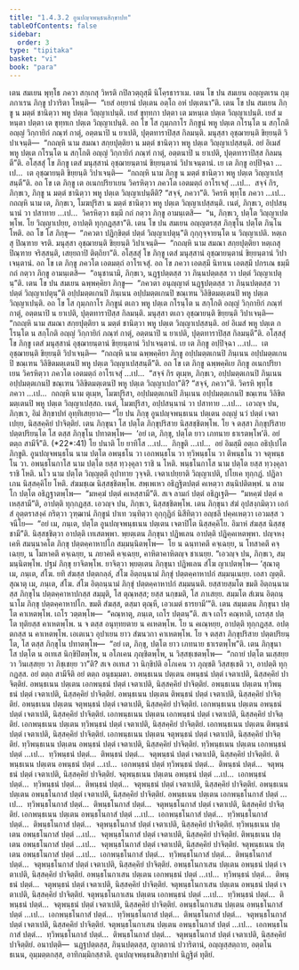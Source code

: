 ```yaml
---
title: "1.4.3.2 อูนปญฺจพนฺธนสิกฺขาปท"
tableOfContents: false
sidebar:
  order: 3
type: "tipitaka"
basket: "vi"
book: "para"
---
```



<DynamicBreadcrumb />

<Division number="609" book="para">

<Paragraph number="2273" book="para">
เตน สมเยน พุทฺโธ ภควา สกฺเกสุ วิหรติ กปิลวตฺถุสฺมึ นิโคฺรธาราเม. เตน โข ปน สมเยน อญฺญตเรน กุมฺภกาเรน ภิกฺขู ปวาริตา โหนฺติ—  “เยสํ อยฺยานํ ปตฺเตน อตฺโถ อหํ ปตฺเตนา”ติ. เตน โข ปน สมเยน ภิกฺขู น มตฺตํ ชานิตฺวา พหู ปตฺเต วิญฺญาเปนฺติ. เยสํ ขุทฺทกา ปตฺตา เต มหนฺเต ปตฺเต วิญฺญาเปนฺติ. เยสํ มหนฺตา ปตฺตา เต ขุทฺทเก ปตฺเต วิญฺญาเปนฺติ. อถ โข โส กุมฺภกาโร ภิกฺขูนํ พหู ปตฺเต กโรนฺโต น สกฺโกติ อญฺญํ วิกฺกายิกํ ภณฺฑํ กาตุํ, อตฺตนาปิ น ยาเปติ, ปุตฺตทาราปิสฺส กิลมนฺติ. มนุสฺสา อุชฺฌายนฺติ ขิยฺยนฺติ วิปาเจนฺติ—  “กถญฺหิ นาม สมณา สกฺยปุตฺติยา น มตฺตํ ชานิตฺวา พหู ปตฺเต วิญฺญาเปสฺสนฺติ. อยํ อิเมสํ พหู ปตฺเต กโรนฺโต น สกฺโกติ อญฺญํ วิกฺกายิกํ ภณฺฑํ กาตุํ, อตฺตนาปิ น ยาเปติ, ปุตฺตทาราปิสฺส กิลมนฺตี”ติ.
</Paragraph>

<Paragraph number="2274" book="para">
อโสฺสสุํ โข ภิกฺขู เตสํ มนุสฺสานํ อุชฺฌายนฺตานํ ขิยฺยนฺตานํ วิปาเจนฺตานํ. เย เต ภิกฺขู อปฺปิจฺฉา …เป…  เต อุชฺฌายนฺติ ขิยฺยนฺติ วิปาเจนฺติ—  “กถญฺหิ นาม ภิกฺขู น มตฺตํ ชานิตฺวา พหู ปตฺเต วิญฺญาเปสฺสนฺตี”ติ.
</Paragraph>

<Paragraph number="2275" book="para">
อถ โข เต ภิกฺขู เต อเนกปริยาเยน วิครหิตฺวา ภควโต เอตมตฺถํ อาโรเจสุํ …เป…  สจฺจํ กิร, ภิกฺขเว, ภิกฺขู น มตฺตํ ชานิตฺวา พหู ปตฺเต วิญฺญาเปนฺตีติ? “สจฺจํ, ภควา”ติ. วิครหิ พุทฺโธ ภควา …เป…  กถญฺหิ นาม เต, ภิกฺขเว, โมฆปุริสา น มตฺตํ ชานิตฺวา พหู ปตฺเต วิญฺญาเปสฺสนฺติ. เนตํ, ภิกฺขเว, อปฺปสนฺนานํ วา ปสาทาย …เป…  วิครหิตฺวา ธมฺมึ กถํ กตฺวา ภิกฺขู อามนฺเตสิ—  “น, ภิกฺขเว, ปตฺโต วิญฺญาเปตพฺโพ. โย วิญฺญาเปยฺย, อาปตฺติ ทุกฺกฏสฺสา”ติ.
</Paragraph>

</Division>
<Division number="610" book="para">

<Paragraph number="2276" book="para">
เตน โข ปน สมเยน อญฺญตรสฺส ภิกฺขุโน ปตฺโต ภินฺโน โหติ. อถ โข โส ภิกฺขุ—  “ภควตา ปฏิกฺขิตฺตํ ปตฺตํ วิญฺญาเปตุนฺ”ติ กุกฺกุจฺจายนฺโต น วิญฺญาเปติ. หตฺเถสุ ปิณฺฑาย จรติ. มนุสฺสา อุชฺฌายนฺติ ขิยฺยนฺติ วิปาเจนฺติ—  “กถญฺหิ นาม สมณา สกฺยปุตฺติยา หตฺเถสุ ปิณฺฑาย จริสฺสนฺติ, เสยฺยถาปิ ติตฺถิยา”ติ.
</Paragraph>

<Paragraph number="2277" book="para">
อโสฺสสุํ โข ภิกฺขู เตสํ มนุสฺสานํ อุชฺฌายนฺตานํ ขิยฺยนฺตานํ วิปาเจนฺตานํ. อถ โข เต ภิกฺขู ภควโต เอตมตฺถํ อาโรเจสุํ. อถ โข ภควา เอตสฺมึ นิทาเน เอตสฺมึ ปกรเณ ธมฺมึ กถํ กตฺวา ภิกฺขู อามนฺเตสิ—  “อนุชานามิ, ภิกฺขเว, นฏฺฐปตฺตสฺส วา ภินฺนปตฺตสฺส วา ปตฺตํ วิญฺญาเปตุนฺ”ติ.
</Paragraph>

</Division>
<Division number="611" book="para">

<Paragraph number="2278" book="para">
เตน โข ปน สมเยน ฉพฺพคฺคิยา ภิกฺขู—  “ภควตา อนุญฺญาตํ นฏฺฐปตฺตสฺส วา ภินฺนปตฺตสฺส วา ปตฺตํ วิญฺญาเปตุนฺ”ติ อปฺปมตฺตเกนปิ ภินฺเนน อปฺปมตฺตเกนปิ ขณฺเฑน วิลิขิตมตฺเตนปิ พหู ปตฺเต วิญฺญาเปนฺติ. อถ โข โส กุมฺภกาโร ภิกฺขูนํ ตเถว พหู ปตฺเต กโรนฺโต น สกฺโกติ อญฺญํ วิกฺกายิกํ ภณฺฑํ กาตุํ, อตฺตนาปิ น ยาเปติ, ปุตฺตทาราปิสฺส กิลมนฺติ. มนุสฺสา ตเถว อุชฺฌายนฺติ ขิยฺยนฺติ วิปาเจนฺติ—  “กถญฺหิ นาม สมณา สกฺยปุตฺติยา น มตฺตํ ชานิตฺวา พหู ปตฺเต วิญฺญาเปสฺสนฺติ. อยํ อิเมสํ พหู ปตฺเต กโรนฺโต น สกฺโกติ อญฺญํ วิกฺกายิกํ ภณฺฑํ กาตุํ, อตฺตนาปิ น ยาเปติ, ปุตฺตทาราปิสฺส กิลมนฺตี”ติ.
</Paragraph>

<Paragraph number="2279" book="para">
อโสฺสสุํ โข ภิกฺขู เตสํ มนุสฺสานํ อุชฺฌายนฺตานํ ขิยฺยนฺตานํ วิปาเจนฺตานํ. เย เต ภิกฺขู อปฺปิจฺฉา …เป…  เต อุชฺฌายนฺติ ขิยฺยนฺติ วิปาเจนฺติ—  “กถญฺหิ นาม ฉพฺพคฺคิยา ภิกฺขู อปฺปมตฺตเกนปิ ภินฺเนน อปฺปมตฺตเกนปิ ขณฺเฑน วิลิขิตมตฺเตนปิ พหู ปตฺเต วิญฺญาเปสฺสนฺตี”ติ.
</Paragraph>

<Paragraph number="2280" book="para">
อถ โข เต ภิกฺขู ฉพฺพคฺคิเย ภิกฺขู อเนกปริยาเยน วิครหิตฺวา ภควโต เอตมตฺถํ อาโรเจสุํ …เป…  “สจฺจํ กิร ตุเมฺห, ภิกฺขเว, อปฺปมตฺตเกนปิ ภินฺเนน อปฺปมตฺตเกนปิ ขณฺเฑน วิลิขิตมตฺเตนปิ พหู ปตฺเต วิญฺญาเปถา”ติ? “สจฺจํ, ภควา”ติ. วิครหิ พุทฺโธ ภควา …เป…  กถญฺหิ นาม ตุเมฺห, โมฆปุริสา, อปฺปมตฺตเกนปิ ภินฺเนน อปฺปมตฺตเกนปิ ขณฺเฑน วิลิขิตมตฺเตนปิ พหู ปตฺเต วิญฺญาเปสฺสถ. เนตํ, โมฆปุริสา, อปฺปสนฺนานํ วา ปสาทาย …เป…  เอวญฺจ ปน, ภิกฺขเว, อิมํ สิกฺขาปทํ อุทฺทิเสยฺยาถ—
</Paragraph>

</Division>
<Division number="612" book="para">

<Paragraph number="2281" book="para">
<Emphasis>“โย ปน ภิกฺขุ อูนปญฺจพนฺธเนน ปตฺเตน อญฺญํ นวํ ปตฺตํ เจตาเปยฺย, นิสฺสคฺคิยํ ปาจิตฺติยํ. เตน ภิกฺขุนา โส ปตฺโต ภิกฺขุปริสาย นิสฺสชฺชิตพฺโพ. โย จ ตสฺสา ภิกฺขุปริสาย ปตฺตปริยนฺโต โส ตสฺส ภิกฺขุโน ปทาตพฺโพ—  ‘อยํ เต, ภิกฺขุ, ปตฺโต ยาว เภทนาย ธาเรตพฺโพ’ติ. อยํ ตตฺถ สามีจี”</Emphasis>ติ. (*22*:<Emphasis>41</Emphasis>)
</Paragraph>

</Division>
<Division number="613" book="para">

<Paragraph number="2282" book="para">
<Emphasis>โย ปนา</Emphasis>ติ โย ยาทิโส …เป…  <Emphasis>ภิกฺขู</Emphasis>ติ …เป…  อยํ อิมสฺมึ อตฺเถ อธิปฺเปโต ภิกฺขูติ.
</Paragraph>

<Paragraph number="2283" book="para">
<Emphasis>อูนปญฺจพนฺธโน</Emphasis> นาม ปตฺโต อพนฺธโน วา เอกพนฺธโน วา ทฺวิพนฺธโน วา ติพนฺธโน วา จตุพนฺธโน วา. อพนฺธโนกาโส นาม ปตฺโต ยสฺส ทฺวงฺคุลา ราชิ น โหติ. พนฺธโนกาโส นาม ปตฺโต ยสฺส ทฺวงฺคุลา ราชิ โหติ. <Emphasis>นโว</Emphasis> นาม ปตฺโต วิญฺญตฺตึ อุปาทาย วุจฺจติ.
</Paragraph>

<Paragraph number="2284" book="para">
<Emphasis>เจตาเปยฺยา</Emphasis>ติ วิญฺญาเปติ, ปโยเค ทุกฺกฏํ. ปฏิลาเภน นิสฺสคฺคิโย โหติ. สํฆมชฺเฌ นิสฺสชฺชิตพฺโพ. สพฺเพเหว อธิฏฺฐิตปตฺตํ คเหตฺวา สนฺนิปติตพฺพํ. น ลามโก ปตฺโต อธิฏฺฐาตพฺโพ—  “มหคฺฆํ ปตฺตํ คเหสฺสามี”ติ. สเจ ลามกํ ปตฺตํ อธิฏฺเฐติ—  “มหคฺฆํ ปตฺตํ คเหสฺสามี”ติ, อาปตฺติ ทุกฺกฏสฺส. เอวญฺจ ปน, ภิกฺขเว, นิสฺสชฺชิตพฺโพ. เตน ภิกฺขุนา สํฆํ อุปสงฺกมิตฺวา เอกํสํ อุตฺตราสงฺคํ กริตฺวา วุฑฺฒานํ ภิกฺขูนํ ปาเท วนฺทิตฺวา อุกฺกุฏิกํ นิสีทิตฺวา อญฺชลึ ปคฺคเหตฺวา เอวมสฺส วจนีโย—  “อยํ เม, ภนฺเต, ปตฺโต อูนปญฺจพนฺธเนน ปตฺเตน เจตาปิโต นิสฺสคฺคิโย. อิมาหํ สํฆสฺส นิสฺสชฺชามี”ติ. นิสฺสชฺชิตฺวา อาปตฺติ เทเสตพฺพา. พฺยตฺเตน ภิกฺขุนา ปฏิพเลน อาปตฺติ ปฏิคฺคเหตพฺพา. ปญฺจหงฺเคหิ สมนฺนาคโต ภิกฺขุ ปตฺตคฺคาหาปโก สมฺมนฺนิตพฺโพ—  โย น ฉนฺทาคตึ คจฺเฉยฺย, น โทสาคตึ คจฺเฉยฺย, น โมหาคตึ คจฺเฉยฺย, น ภยาคตึ คจฺเฉยฺย, คาหิตาคาหิตญฺจ ชาเนยฺย. “เอวญฺจ ปน, ภิกฺขเว, สมฺมนฺนิตพฺโพ. ปฐมํ ภิกฺขุ ยาจิตพฺโพ. ยาจิตฺวา พฺยตฺเตน ภิกฺขุนา ปฏิพเลน สํโฆ ญาเปตพฺโพ—
</Paragraph>

</Division>
<Division number="614" book="para">

<Paragraph number="2285" book="para">
‘สุณาตุ เม, ภนฺเต, สํโฆ. ยทิ สํฆสฺส ปตฺตกลฺลํ, สํโฆ อิตฺถนฺนามํ ภิกฺขุํ ปตฺตคฺคาหาปกํ สมฺมนฺเนยฺย. เอสา ญตฺติ.
</Paragraph>

<Paragraph number="2286" book="para">
สุณาตุ เม, ภนฺเต, สํโฆ. สํโฆ อิตฺถนฺนามํ ภิกฺขุํ ปตฺตคฺคาหาปกํ สมฺมนฺนติ. ยสฺสายสฺมโต ขมติ อิตฺถนฺนามสฺส ภิกฺขุโน ปตฺตคฺคาหาปกสฺส สมฺมุติ, โส ตุณฺหสฺส; ยสฺส นกฺขมติ, โส ภาเสยฺย.
</Paragraph>

<Paragraph number="2287" book="para">
สมฺมโต สํเฆน อิตฺถนฺนาโม ภิกฺขุ ปตฺตคฺคาหาปโก. ขมติ สํฆสฺส, ตสฺมา ตุณฺหี, เอวเมตํ ธารยามี’”ติ.
</Paragraph>

</Division>
<Division number="615" book="para">

<Paragraph number="2288" book="para">
เตน สมฺมเตน ภิกฺขุนา ปตฺโต คาเหตพฺโพ. เถโร วตฺตพฺโพ—  “คณฺหาตุ, ภนฺเต, เถโร ปตฺตนฺ”ติ. สเจ เถโร คณฺหาติ, เถรสฺส ปตฺโต ทุติยสฺส คาเหตพฺโพ. น จ ตสฺส อนุทฺทยตาย น คเหตพฺโพ. โย น คเณฺหยฺย, อาปตฺติ ทุกฺกฏสฺส. อปตฺตกสฺส น คาเหตพฺโพ. เอเตเนว อุปาเยน ยาว สํฆนวกา คาเหตพฺโพ. โย จ ตสฺสา ภิกฺขุปริสาย ปตฺตปริยนฺโต, โส ตสฺส ภิกฺขุโน ปทาตพฺโพ—  “อยํ เต, ภิกฺขุ, ปตฺโต ยาว เภทนาย ธาเรตพฺโพ”ติ.
</Paragraph>

<Paragraph number="2289" book="para">
เตน ภิกฺขุนา โส ปตฺโต น อเทเส นิกฺขิปิตพฺโพ, น อโภเคน ภุญฺชิตพฺโพ, น วิสฺสชฺเชตพฺโพ—  “กถายํ ปตฺโต นเสฺสยฺย วา วินเสฺสยฺย วา ภิชฺเชยฺย วา”ติ? สเจ อเทเส วา นิกฺขิปติ อโภเคน วา ภุญฺชติ วิสฺสชฺเชติ วา, อาปตฺติ ทุกฺกฏสฺส.
</Paragraph>

<Paragraph number="2290" book="para">
<Emphasis>อยํ ตตฺถ สามีจี</Emphasis>ติ อยํ ตตฺถ อนุธมฺมตา.
</Paragraph>

</Division>
<Division number="616" book="para">

<Paragraph number="2291" book="para">
อพนฺธเนน ปตฺเตน อพนฺธนํ ปตฺตํ เจตาเปติ, นิสฺสคฺคิยํ ปาจิตฺติยํ. อพนฺธเนน ปตฺเตน เอกพนฺธนํ ปตฺตํ เจตาเปติ, นิสฺสคฺคิยํ ปาจิตฺติยํ. อพนฺธเนน ปตฺเตน ทฺวิพนฺธนํ ปตฺตํ เจตาเปติ, นิสฺสคฺคิยํ ปาจิตฺติยํ. อพนฺธเนน ปตฺเตน ติพนฺธนํ ปตฺตํ เจตาเปติ, นิสฺสคฺคิยํ ปาจิตฺติยํ. อพนฺธเนน ปตฺเตน จตุพนฺธนํ ปตฺตํ เจตาเปติ, นิสฺสคฺคิยํ ปาจิตฺติยํ.
</Paragraph>

<Paragraph number="2292" book="para">
เอกพนฺธเนน ปตฺเตน อพนฺธนํ ปตฺตํ เจตาเปติ, นิสฺสคฺคิยํ ปาจิตฺติยํ. เอกพนฺธเนน ปตฺเตน เอกพนฺธนํ ปตฺตํ เจตาเปติ, นิสฺสคฺคิยํ ปาจิตฺติยํ. เอกพนฺธเนน ปตฺเตน ทฺวิพนฺธนํ ปตฺตํ เจตาเปติ, นิสฺสคฺคิยํ ปาจิตฺติยํ. เอกพนฺธเนน ปตฺเตน ติพนฺธนํ ปตฺตํ เจตาเปติ, นิสฺสคฺคิยํ ปาจิตฺติยํ. เอกพนฺธเนน ปตฺเตน จตุพนฺธนํ ปตฺตํ เจตาเปติ, นิสฺสคฺคิยํ ปาจิตฺติยํ.
</Paragraph>

<Paragraph number="2293" book="para">
ทฺวิพนฺธเนน ปตฺเตน อพนฺธนํ ปตฺตํ เจตาเปติ, นิสฺสคฺคิยํ ปาจิตฺติยํ. ทฺวิพนฺธเนน ปตฺเตน เอกพนฺธนํ ปตฺตํ …เป…  ทฺวิพนฺธนํ ปตฺตํ…  ติพนฺธนํ ปตฺตํ…  จตุพนฺธนํ ปตฺตํ เจตาเปติ, นิสฺสคฺคิยํ ปาจิตฺติยํ.
</Paragraph>

<Paragraph number="2294" book="para">
ติพนฺธเนน ปตฺเตน อพนฺธนํ ปตฺตํ …เป…  เอกพนฺธนํ ปตฺตํ ทฺวิพนฺธนํ ปตฺตํ…  ติพนฺธนํ ปตฺตํ…  จตุพนฺธนํ ปตฺตํ เจตาเปติ, นิสฺสคฺคิยํ ปาจิตฺติยํ.
</Paragraph>

<Paragraph number="2295" book="para">
จตุพนฺธเนน ปตฺเตน อพนฺธนํ ปตฺตํ …เป…  เอกพนฺธนํ ปตฺตํ…  ทฺวิพนฺธนํ ปตฺตํ…  ติพนฺธนํ ปตฺตํ…  จตุพนฺธนํ ปตฺตํ เจตาเปติ, นิสฺสคฺคิยํ ปาจิตฺติยํ.
</Paragraph>

<Paragraph number="2296" book="para">
อพนฺธเนน ปตฺเตน อพนฺธโนกาสํ ปตฺตํ เจตาเปติ, นิสฺสคฺคิยํ ปาจิตฺติยํ. อพนฺธเนน ปตฺเตน เอกพนฺธโนกาสํ ปตฺตํ …เป…  ทฺวิพนฺธโนกาสํ ปตฺตํ…  ติพนฺธโนกาสํ ปตฺตํ…  จตุพนฺธโนกาสํ ปตฺตํ เจตาเปติ, นิสฺสคฺคิยํ ปาจิตฺติยํ.
</Paragraph>

<Paragraph number="2297" book="para">
เอกพนฺธเนน ปตฺเตน อพนฺธโนกาสํ ปตฺตํ …เป…  เอกพนฺธโนกาสํ ปตฺตํ…  ทฺวิพนฺธโนกาสํ ปตฺตํ…  ติพนฺธโนกาสํ ปตฺตํ…  จตุพนฺธโนกาสํ ปตฺตํ เจตาเปติ, นิสฺสคฺคิยํ ปาจิตฺติยํ.
</Paragraph>

<Paragraph number="2298" book="para">
ทฺวิพนฺธเนน ปตฺเตน อพนฺธโนกาสํ ปตฺตํ …เป…  จตุพนฺธโนกาสํ ปตฺตํ เจตาเปติ, นิสฺสคฺคิยํ ปาจิตฺติยํ.
</Paragraph>

<Paragraph number="2299" book="para">
ติพนฺธเนน ปตฺเตน อพนฺธโนกาสํ ปตฺตํ …เป…  จตุพนฺธโนกาสํ ปตฺตํ เจตาเปติ, นิสฺสคฺคิยํ ปาจิตฺติยํ.
</Paragraph>

<Paragraph number="2300" book="para">
จตุพนฺธเนน ปตฺเตน อพนฺธโนกาสํ ปตฺตํ …เป…  เอกพนฺธโนกาสํ ปตฺตํ…  ทฺวิพนฺธโนกาสํ ปตฺตํ…  ติพนฺธโนกาสํ ปตฺตํ…  จตุพนฺธโนกาสํ ปตฺตํ เจตาเปติ, นิสฺสคฺคิยํ ปาจิตฺติยํ.
</Paragraph>

<Paragraph number="2301" book="para">
อพนฺธโนกาเสน ปตฺเตน อพนฺธนํ ปตฺตํ เจตาเปติ, นิสฺสคฺคิยํ ปาจิตฺติยํ. อพนฺธโนกาเสน ปตฺเตน เอกพนฺธนํ ปตฺตํ …เป…  ทฺวิพนฺธนํ ปตฺตํ…  ติพนฺธนํ ปตฺตํ…  จตุพนฺธนํ ปตฺตํ เจตาเปติ, นิสฺสคฺคิยํ ปาจิตฺติยํ.
</Paragraph>

<Paragraph number="2302" book="para">
จตุพนฺธโนกาเสน ปตฺเตน อพนฺธนํ ปตฺตํ เจตาเปติ, นิสฺสคฺคิยํ ปาจิตฺติยํ. จตุพนฺธโนกาเสน ปตฺเตน เอกพนฺธนํ ปตฺตํ …เป…  ทฺวิพนฺธนํ ปตฺตํ…  ติพนฺธนํ ปตฺตํ…  จตุพนฺธนํ ปตฺตํ เจตาเปติ, นิสฺสคฺคิยํ ปาจิตฺติยํ.
</Paragraph>

<Paragraph number="2303" book="para">
อพนฺธโนกาเสน ปตฺเตน อพนฺธโนกาสํ ปตฺตํ …เป…  เอกพนฺธโนกาสํ ปตฺตํ…  ทฺวิพนฺธโนกาสํ ปตฺตํ…  ติพนฺธโนกาสํ ปตฺตํ…  จตุพนฺธโนกาสํ ปตฺตํ เจตาเปติ, นิสฺสคฺคิยํ ปาจิตฺติยํ.
</Paragraph>

<Paragraph number="2304" book="para">
จตุพนฺธโนกาเสน ปตฺเตน อพนฺธโนกาสํ ปตฺตํ …เป…  เอกพนฺธโนกาสํ ปตฺตํ…  ทฺวิพนฺธโนกาสํ ปตฺตํ…  ติพนฺธโนกาสํ ปตฺตํ…  จตุพนฺธโนกาสํ ปตฺตํ เจตาเปติ, นิสฺสคฺคิยํ ปาจิตฺติยํ.
</Paragraph>

</Division>
<Division number="617" book="para">

<Paragraph number="2305" book="para">
อนาปตฺติ—  นฏฺฐปตฺตสฺส, ภินฺนปตฺตสฺส, ญาตกานํ ปวาริตานํ, อญฺญสฺสตฺถาย, อตฺตโน ธเนน, อุมฺมตฺตกสฺส, อาทิกมฺมิกสฺสาติ.

</Paragraph>
</Division>

<Paragraph number="2306" type="center" book="para">
อูนปญฺจพนฺธนสิกฺขาปทํ นิฏฺฐิตํ ทุติยํ.
</Paragraph>